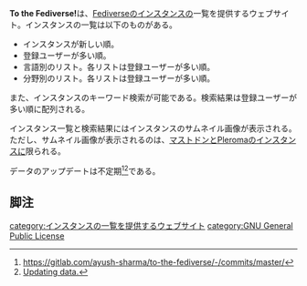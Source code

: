 {{Infobox software
| Name                = To the Fediverse!
| Image               = [[ファイル:Fediverse_logo.png|120px|Fediverse logo]]
| Developer           = Ayush Sharma
| SourceCode          = https://gitlab.com/ayush-sharma/to-the-fediverse
| Platform            = ウェブ
| ProgrammingLanguage = Ruby, JavaScript
| Launch              = 不明
| Kifu                = https://www.buymeacoffee.com/ayushsharma
| License             = [[GNU General Public License]]
| Web                 = https://www.fediverse.to/
}}

'''To the Fediverse!'''は、[[Fediverse]]の[[インスタンス]]の一覧を提供するウェブサイト。インスタンスの一覧は以下のものがある。

* インスタンスが新しい順。
* 登録ユーザーが多い順。
* 言語別のリスト。各リストは登録ユーザーが多い順。
* 分野別のリスト。各リストは登録ユーザーが多い順。

また、インスタンスのキーワード検索が可能である。検索結果は登録ユーザーが多い順に配列される。

インスタンス一覧と検索結果にはインスタンスのサムネイル画像が表示される。ただし、サムネイル画像が表示されるのは、[[Mastodon|マストドン]]と[[Pleroma]]のインスタンスに限られる。

データのアップデートは不定期<ref>https://gitlab.com/ayush-sharma/to-the-fediverse/-/commits/master/</ref><ref>[https://gitlab.com/ayush-sharma/to-the-fediverse/-/commit/0839c409072a41b47235415bf59ec99ef83e9f9b Updating data.]</ref>である。

==脚注==
<references />

{{DEFAULTSORT:tothefediverse}}
[[category:インスタンスの一覧を提供するウェブサイト]]
[[category:GNU General Public License]]